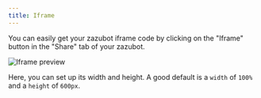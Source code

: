 ```yaml
---
title: Iframe
---
```


You can easily get your zazubot iframe code by clicking on the "Iframe" button in the "Share" tab of your zazubot.

<Frame>
  <img
    src="/images/embeddings/iframe/iframe-preview.png"
    alt="Iframe preview"
  />
</Frame>

Here, you can set up its width and height. A good default is a `width` of `100%` and a `height` of `600px`.
